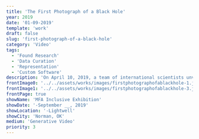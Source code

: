 ```yaml
---
title: 'The First Photograph of a Black Hole'
year: 2019
date: '01-09-2019'
template: 'work'
draft: false
slug: 'first-photograph-of-a-black-hole'
category: 'Video'
tags:
  - 'Found Research'
  - 'Data Curation'
  - 'Representation'
  - 'Custom Software'
description: 'On April 10, 2019, a team of international scientists unveiled the first-ever image of a black hole. Unlike iconic space photos before it, this image was made not with a camera and a lens, but a computer interpreting the radio waves received at observatories around the world. This piece utilizes their measurements and process to generate possible alternative images of the M87 black hole.'
frontImage0: '../../assets/works/images/firstphotographofablackhole-1.jpg'
frontImage1: '../../assets/works/images/firstphotographofablackhole-3.jpg'
frontPage: true
showName: 'MFA Inclusive Exhibition'
showDate: '-September __, 2019'
showLocation: '-Lightwell'
showCity: 'Norman, OK'
medium: 'Generative Video'
priority: 3
---
```




<WorkGallery>
  <WorkImage src={img1} alt="Monitor displaying the generative video piece." />
  <WorkImage
    src={img2}
    alt="Installed in the Lightwell Gallery at the University of Oklahoma, with audio."
  />
  <WorkImage src={img3} alt="Still from video." />
</WorkGallery>
